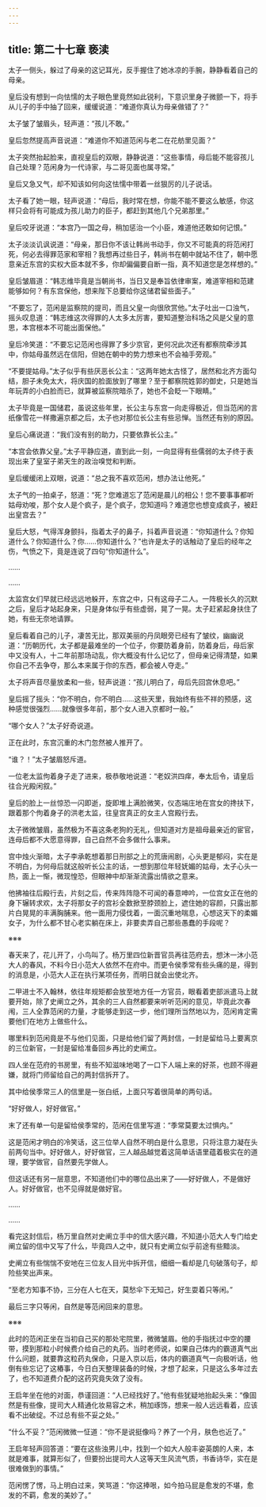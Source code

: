 ```yaml
---
---
---
```

title: 第二十七章 亵渎
---




太子一侧头，躲过了母亲的这记耳光，反手握住了她冰凉的手腕，静静看着自己的母亲。

皇后没有想到一向怯懦的太子眼色里竟然如此锐利，下意识里身子微颤一下，将手从儿子的手中抽了回来，缓缓说道：“难道你真认为母亲做错了？”

太子皱了皱眉头，轻声道：“孩儿不敢。”

皇后忽然提高声音说道：“难道你不知道范闲与老二在花舫里见面？”

太子突然抬起脸来，直视皇后的双眼，静静说道：“这些事情，母后能不能容孩儿自己处理？范闲身为一代诗家，与二哥见面也属寻常。”

皇后又急又气，却不知该如何向这怯懦中带着一丝狠厉的儿子说话。

太子看了她一眼，轻声说道：“母后，我时常在想，你能不能不要这么敏感，你这样只会将有可能成为孩儿助力的臣子，都赶到其他几个兄弟那里。”

皇后咬牙说道：“本宫乃一国之母，稍加惩治一个小臣，难道他还敢如何记恨。”

太子淡淡讥讽说道：“母亲，那日你不该让韩尚书动手，你又不可能真的将范闲打死，何必去得罪范家和宰相？我想再过些日子，韩尚书在朝中就站不住了，朝中愿意亲近东宫的实权大臣本就不多，你却偏偏要自断一指，真不知道您是怎样想的。”

皇后皱眉道：“韩志维毕竟是当朝尚书，当日又是奉旨依律审案，难道宰相和范建能够如何？有东宫保他，想来陛下总要给你这储君留些面子。”

“不要忘了，范闲是监察院的提司，而且父皇一向很欣赏他。”太子吐出一口浊气，摇头叹息道：“韩志维这次得罪的人太多太厉害，要知道整治科场之风是父皇的意思，本宫根本不可能出面保他。”

皇后冷笑道：“不要忘记范闲也得罪了多少京官，更何况此次还有都察院牵涉其中，你姑母虽然远在信阳，但她在朝中的势力想来也不会袖手旁观。”

“不要提姑母。”太子似乎有些厌恶长公主：“这两年她太古怪了，居然和北齐方面勾结，胆子未免太大，将庆国的脸面放到了哪里？至于都察院姓郭的御史，只是她当年玩弄的小白脸而已，就算被监察院暗杀了，她也不会眨一下眼睛。”

太子毕竟是一国储君，虽说这些年里，长公主与东宫一向走得极近，但当范闲的言纸像雪花一样撒遍京都之后，太子也对那位长公主有些忌惮。当然还有别的原因。

皇后心痛说道：“我们没有别的助力，只要依靠长公主。”

“本宫会依靠父皇。”太子平静应道，直到此一刻，一向显得有些儒弱的太子终于表现出来了皇室子弟天生的政治嗅觉和判断。

皇后缓缓闭上双眼，说道：“总之我不喜欢范闲，想办法让他死。”

太子气的一拍桌子，怒道：“死？您难道忘了范闲是晨儿的相公！您不要事事都听姑母劝唆，那个女人是个疯子，是个疯子，您知道吗？难道您也想变成疯子，被赶出皇宫去？”

皇后大怒，气得浑身颤抖，指着太子的鼻子，抖着声音说道：“你知道什么？你知道什么？你知道什么？你……你知道什么？”也许是太子的话触动了皇后的经年之伤，气愤之下，竟是连说了四句“你知道什么”。

……

……

太监宫女们早就已经远远地躲开，东宫之中，只有这母子二人。一阵极长久的沉默之后，皇后才站起身来，只是身体似乎有些虚弱，晃了一晃。太子赶紧起身扶住了她，有些无奈地请罪。

皇后看着自己的儿子，凄苦无比，那双美丽的丹凤眼旁已经有了皱纹，幽幽说道：“历朝历代，太子都是最难坐的一个位子，你要防着身前，防着身后，母后家中又没有人，十二年前那场动乱，你大概没有什么记忆了，但母亲记得清楚，如果你自己不去争夺，那么本来属于你的东西，都会被人夺走。”

太子将声音尽量放柔和一些，轻声说道：“孩儿明白了，母后先回宫休息吧。”

皇后摇了摇头：“你不明白，你不明白……这些天里，我始终有些不祥的预感，这种感觉很强烈……就像很多年前，那个女人进入京都时一般。”

“哪个女人？”太子好奇说道。

正在此时，东宫沉重的木门忽然被人推开了。

“谁？！”太子皱眉怒斥道。

一位老太监佝着身子走了进来，极恭敬地说道：“老奴洪四痒，奉太后令，请皇后往合光殿闲叙。”

皇后的脸上一丝惊恐一闪即逝，旋即堆上满脸微笑，仪态端庄地在宫女的搀扶下，跟着那个佝着身子的洪老太监，往皇宫真正的女主人宫殿行去。

太子微微皱眉，虽然极为不喜这条老狗的无礼，但知道对方是祖母最亲近的宦官，连母后都不大愿意得罪，自己自然不会多做什么事来。

宫中烛火渐暗，太子李承乾想着那日刑部之上的荒唐闹剧，心头更是郁闷，实在是不明白，为何母后就这般听长公主的话，一想到那位年轻妩媚的姑母，太子心头一热，面上一惭，微现惶恐，但眼神中却渐渐流露出情欲之意来。

他拂袖往后殿行去，片刻之后，传来阵阵隐不可闻的春意呻吟，一位宫女正在他的身下辗转求欢，太子将那女子的宫衫全数掀至脖颈脸上，遮住她的容颜，只露出那片白晃晃的丰满胸脯来。他一面用力侵伐着，一面沉重地喘息，心想这天下的柔媚女子，为什么都不甘心老实躺在床上，非要卖弄自己那些愚蠢的手段呢？

※※※

春天来了，花儿开了，小鸟叫了。杨万里四位新晋官员再往范府去，想沐一沐小范大人的春风，不料今日小范大人依然不在府中。而更令侯季常有些头痛的是，得到的消息是，小范大人正在执行某项任务，而明日就会出使北齐。

二甲进士不入翰林，依往年规矩都会放至地方任一方官员，眼看着吏部派遣马上就要开始，除了史阐立之外，其余的三人自然都要来听听范闲的意见，毕竟此次春闱，三人全靠范闲的力量，才能够走到这一步，他们理所当然地以为，范闲肯定需要他们在地方上做些什么。

哪里料到范闲竟是不与他们见面，只是给他们留了两封信，一封是留给马上要离京的三位新官，一封是留给准备回乡再比的史阐立。

四人坐在范府的书房里，有些不知滋味地喝了一口下人端上来的好茶，也顾不得避嫌，就将门师留给自己的两封信拆开了。

其中给侯季常三人的信里是一张白纸，上面只写着很简单的两句话。

“好好做人，好好做官。”

末了还有单一句是留给侯季常的，范闲在信里写道：“季常莫要太过惧内。”

这是范闲才明白的冷笑话，这三位举人自然不明白是什么意思，只将注意力凝在头前两句当中。好好做人，好好做官，三人越品越觉着这简单话语里蕴着极实在的道理，要学做官，自然要先学做人。

但这话还有另一层意思，不知道他们中的哪位品出来了——好好做人，不是做好人。好好做官，也不见得就是做好官。

……

……

看完这封信后，杨万里自然对史阐立手中的信大感兴趣，不知道小范大人专门给史阐立留的信中又写了什么，毕竟四人之中，就只有史阐立似乎前途有些黯淡。

史阐立有些惴惴不安地在三位友人目光中拆开信，细细一看却是几句破落句子，却险些笑出声来。

“至老方知事不协，三分在人七在天，莫愁伞下无知己，好生耍着只等闲。”

最后三字只等闲，自然是等范闲回来的意思。

※※※

此时的范闲正坐在当初自己买的那处宅院里，微微皱眉。他的手指抚过中空的腰带，摸到那粒小时候费介给自己的丸药。当时老师说，如果自己体内的霸道真气出什么问题，就要靠这粒药丸保命，只是入京以后，体内的霸道真气一向极听话，他倒有些忘记了这樁事，今日白天整理装备的时候，才想了起来，只是这么多年过去了，也不知道费介配的这药究竟失效了没有。

王启年坐在他的对面，恭谨回道：“人已经找好了。”他有些犹疑地抬起头来：“像固然是有些像，提司大人精通化妆易容之术，稍加琢饰，想来一般人远远看着，应该看不出破绽。不过总有些不妥之处。”

“什么不妥？”范闲微微一怔道：“你不是说挺像吗？养了一个月，肤色也近了。”

王启年轻声回答道：“要在这些浊男儿中，找到一个如大人般丰姿英朗的人来，本就是难事，就算形似了，但要扮出提司大人这等天生风流气质，书香诗华，实在是很难做到的事情。”

范闲愣了愣，马上明白过来，笑骂道：“你这捧哏，如今拍马屁是愈发的不堪，愈发的不羁，愈发的美妙了。”